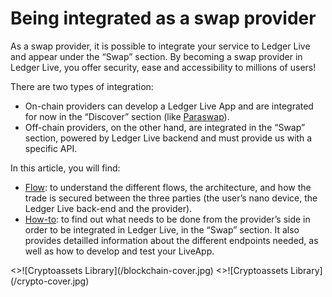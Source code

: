 
# Being integrated as a swap provider

As a swap provider, it is possible to integrate your service to Ledger Live and appear under the “Swap” section. By becoming a swap provider in Ledger Live, you offer security, ease and accessibility to millions of users!

There are two types of integration:
- On-chain providers can develop a Ledger Live App and are integrated for now in the “Discover” section (like [Paraswap](https://www.ledger.com/blog/more-swapping-freedom-access-paraswap-directly-through-ledger-live)). 
- Off-chain providers, on the other hand, are integrated in the “Swap” section, powered by Ledger Live backend and must provide us with a specific API.

In this article, you will find: 
- [Flow](./native-integration/flow): to understand the different flows, the architecture, and how the trade is secured between the three parties (the user’s nano device, the Ledger Live back-end and the provider). 
- [How-to](./native-integration/howto): to find out what needs to be done from the provider’s side in order to be integrated in Ledger Live, in the “Swap” section. It also provides detailled information about the different endpoints needed, as well as how to develop and test your LiveApp.


<Cards num={2}>
  <Card 
    image
    arrow
    title="Flows" 
    href="/swap/native-integration/flow">
    <>![Cryptoassets Library](/blockchain-cover.jpg)</> 
  </Card>
  <Card 
    image
    arrow
    title="How to" 
    href="/swap/native-integration/howto">
    <>![Cryptoassets Library](/crypto-cover.jpg)</> 
  </Card>
</Cards>